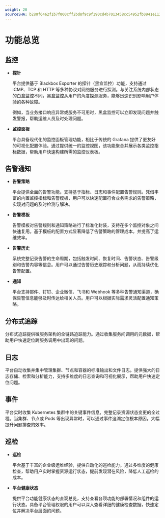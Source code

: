 ```yaml
---
weight: 20
sourceSHA: b280f6462f1b7f000cff2bd8f9c9f190cd4b7013458cc54952fb0941e113fde0
---
```


# 功能总览

## 监控

- **探针**

  平台提供基于 Blackbox Exporter 的探针（黑盒监控）功能，支持通过 ICMP、TCP 和 HTTP 等多种协议对网络服务进行探测。与关注系统内部状态的白盒监控不同，黑盒监控从用户的角度探测服务，能够迅速识别影响用户体验的各种故障。

  例如，当业务接口响应异常或服务不可用时，黑盒监控可以立即发现问题并触发警报，帮助运维人员及时处理问题。

- **监控面板**

  平台具备现代化的监控面板管理功能，相比于传统的 Grafana 提供了更友好的可视化配置体验。通过提供统一的监控视图，该功能聚合并展示各类监控指标数据，帮助用户快速构建所需的监控仪表板。

## 告警通知

- **告警策略**

  平台提供全面的告警功能，支持基于指标、日志和事件配置告警规则。凭借丰富的内置监控指标和告警模板，用户可以快速配置符合业务需求的告警策略，实现对问题的及时检测与解决。

- **告警模板**

  告警模板对告警规则和通知策略进行了标准化封装，支持在多个监控对象之间快速复用。基于模板的配置方式显著降低了告警策略的管理成本，并提高了运维效率。

- **告警历史**

  系统完整记录告警的生命周期，包括触发时间、恢复时间、告警状态、告警级别和告警内容等信息。用户可以通过告警历史跟踪和分析问题，从而持续优化告警配置。

- **通知**

  平台支持邮件、钉钉、企业微信、飞书和 Webhook 等多种告警通知渠道，确保告警信息能够及时传达给相关人员。用户可以根据实际需求灵活配置通知策略。

## 分布式追踪

分布式追踪提供微服务架构的全链路追踪能力。通过收集服务间调用的元数据，帮助用户快速定位跨服务调用中出现的问题。

## 日志

平台自动收集并集中管理集群、节点和容器的标准输出和文件日志。提供强大的日志存储、检索和分析能力，支持多维度的日志查询和可视化展示，帮助用户快速定位问题。

## 事件

平台实时收集 Kubernetes 集群中的关键事件信息，完整记录资源状态变更的全过程。当集群、节点或 Pods 等出现异常时，可以通过事件追溯定位根本原因，大幅提升问题排查的效率。

## 巡检

- **巡检**

  平台基于丰富的企业级运维经验，提供自动化的巡检能力。通过多维度的健康检查，帮助用户实时掌握资源运行状态，提前发现潜在风险，降低人工巡检的成本。

- **平台健康状态**

  提供平台功能健康状态的直观总览，支持查看各项功能的部署情况和组件的运行状态。具备平台管理权限的用户可以深入查看详细的健康检查数据，快速定位并解决平台层面的问题。

